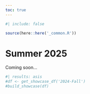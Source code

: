 ```yaml
---
toc: true
---
```


```r
#| include: false

source(here::here('_common.R'))
```

# Summer 2025

Coming soon...

::: {.grid}

```r
#| results: asis
#df <- get_showcase_df('2024-Fall')
#build_showcase(df)
```

:::
